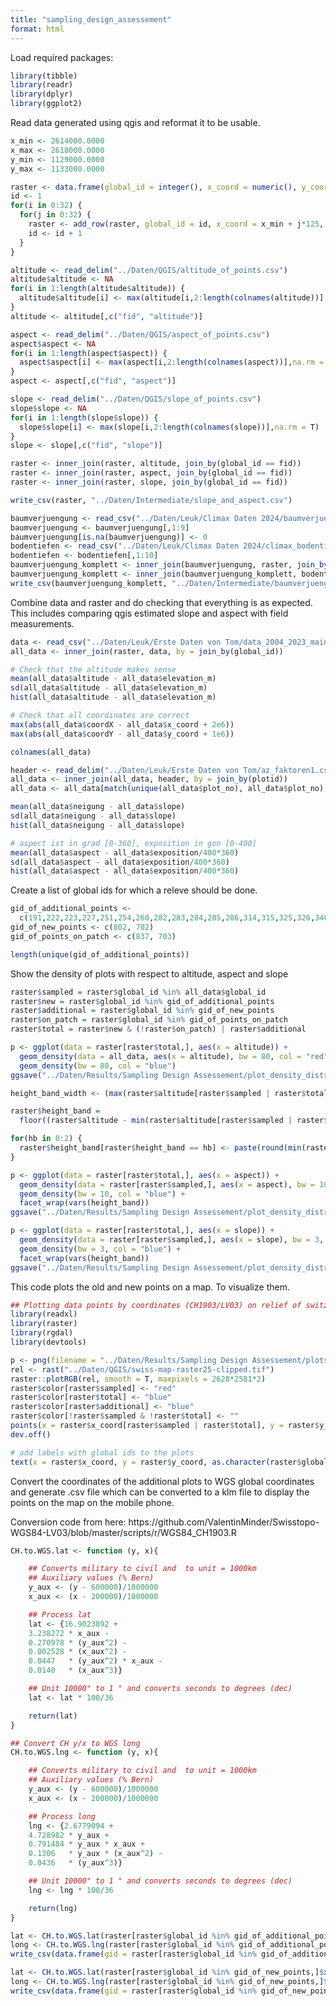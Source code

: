 ```yaml
---
title: "sampling_design_assessement"
format: html
---
```


Load required packages:
```r
library(tibble)
library(readr)
library(dplyr)
library(ggplot2)
```

Read data generated using qgis and reformat it to be usable.
```r
x_min <- 2614000.0000
x_max <- 2618000.0000
y_min <- 1129000.0000
y_max <- 1133000.0000

raster <- data.frame(global_id = integer(), x_coord = numeric(), y_coord = numeric())
id <- 1
for(i in 0:32) {
  for(j in 0:32) {
    raster <- add_row(raster, global_id = id, x_coord = x_min + j*125, y_coord = y_max - i*125)
    id <- id + 1
  }
}

altitude <- read_delim("../Daten/QGIS/altitude_of_points.csv")
altitude$altitude <- NA
for(i in 1:length(altitude$altitude)) {
  altitude$altitude[i] <- max(altitude[i,2:length(colnames(altitude))],na.rm = T)
}
altitude <- altitude[,c("fid", "altitude")]

aspect <- read_delim("../Daten/QGIS/aspect_of_points.csv")
aspect$aspect <- NA
for(i in 1:length(aspect$aspect)) {
  aspect$aspect[i] <- max(aspect[i,2:length(colnames(aspect))],na.rm = T)
}
aspect <- aspect[,c("fid", "aspect")]

slope <- read_delim("../Daten/QGIS/slope_of_points.csv")
slope$slope <- NA
for(i in 1:length(slope$slope)) {
  slope$slope[i] <- max(slope[i,2:length(colnames(slope))],na.rm = T)
}
slope <- slope[,c("fid", "slope")]

raster <- inner_join(raster, altitude, join_by(global_id == fid))
raster <- inner_join(raster, aspect, join_by(global_id == fid))
raster <- inner_join(raster, slope, join_by(global_id == fid))

write_csv(raster, "../Daten/Intermediate/slope_and_aspect.csv")

baumverjuengung <- read_csv("../Daten/Leuk/Climax Daten 2024/baumverjuengung.csv")
baumverjuengung <- baumverjuengung[,1:9]
baumverjuengung[is.na(baumverjuengung)] <- 0
bodentiefen <- read_csv("../Daten/Leuk/Climax Daten 2024/climax_bodentiefen.csv")
bodentiefen <- bodentiefen[,1:10]
baumverjuengung_komplett <- inner_join(baumverjuengung, raster, join_by(PlotID == global_id))
baumverjuengung_komplett <- inner_join(baumverjuengung_komplett, bodentiefen, join_by(PlotID == PlotID))
write_csv(baumverjuengung_komplett, "../Daten/Intermediate/baumverjuengung_komplett.csv")
```

Combine data and raster and do checking that everything is as expected. This includes comparing qgis estimated slope and aspect with field measurements.
```r
data <- read_csv("../Daten/Leuk/Erste Daten von Tom/data_2004_2023_main_with_global_id.csv")
all_data <- inner_join(raster, data, by = join_by(global_id))

# Check that the altitude makes sense
mean(all_data$altitude - all_data$elevation_m)
sd(all_data$altitude - all_data$elevation_m)
hist(all_data$altitude - all_data$elevation_m)

# Check that all coordinates are correct
max(abs(all_data$coordX - all_data$x_coord + 2e6))
max(abs(all_data$coordY - all_data$y_coord + 1e6))

colnames(all_data)

header <- read_delim("../Daten/Leuk/Erste Daten von Tom/az_faktoren1.csv")
all_data <- inner_join(all_data, header, by = join_by(plotid))
all_data <- all_data[match(unique(all_data$plot_no), all_data$plot_no),]

mean(all_data$neigung - all_data$slope)
sd(all_data$neigung - all_data$slope)
hist(all_data$neigung - all_data$slope)

# aspect ist in grad [0-360], exposition in gon [0-400]
mean(all_data$aspect - all_data$exposition/400*360)
sd(all_data$aspect - all_data$exposition/400*360)
hist(all_data$aspect - all_data$exposition/400*360)
```

Create a list of global ids for which a releve should be done.
```r
gid_of_additional_points <- 
  c(191,222,223,227,251,254,260,282,283,284,285,286,314,315,325,326,346,347,357,358,378,379,390,444,455,456,477,487,488,509,520,521,542,553,554,574,575,585,586,605,607,617,637,639,640,649,669,670,680,681,682,703,712,745,769,776,778,803,808,811,836,837,870)
gid_of_new_points <- c(802, 702)
gid_of_points_on_patch <- c(837, 703)

length(unique(gid_of_additional_points))
```

Show the density of plots with respect to altitude, aspect and slope
```r
raster$sampled = raster$global_id %in% all_data$global_id
raster$new = raster$global_id %in% gid_of_additional_points
raster$additional = raster$global_id %in% gid_of_new_points
raster$on_patch = raster$global_id %in% gid_of_points_on_patch
raster$total = raster$new & (!raster$on_patch) | raster$additional

p <- ggplot(data = raster[raster$total,], aes(x = altitude)) + 
  geom_density(data = all_data, aes(x = altitude), bw = 80, col = "red") + 
  geom_density(bw = 80, col = "blue")
ggsave("../Daten/Results/Sampling Design Assessement/plot_density_distribution_of_altitude.png", p)

height_band_width <- (max(raster$altitude[raster$sampled | raster$total]) - min(raster$altitude[raster$sampled | raster$total]) + 1)/3

raster$height_band = 
  floor((raster$altitude - min(raster$altitude[raster$sampled | raster$total]))/height_band_width)

for(hb in 0:2) {
  raster$height_band[raster$height_band == hb] <- paste(round(min(raster$altitude[raster$sampled | raster$total]) + hb*height_band_width), " - ", round(min(raster$altitude[raster$sampled | raster$total]) + (hb + 1) * height_band_width), sep = "")
}

p <- ggplot(data = raster[raster$total,], aes(x = aspect)) + 
  geom_density(data = raster[raster$sampled,], aes(x = aspect), bw = 10, col = "red") + 
  geom_density(bw = 10, col = "blue") +
  facet_wrap(vars(height_band))
ggsave("../Daten/Results/Sampling Design Assessement/plot_density_distribution_of_aspect.png", p)

p <- ggplot(data = raster[raster$total,], aes(x = slope)) + 
  geom_density(data = raster[raster$sampled,], aes(x = slope), bw = 3, col = "red") + 
  geom_density(bw = 3, col = "blue") +
  facet_wrap(vars(height_band))
ggsave("../Daten/Results/Sampling Design Assessement/plot_density_distribution_of_slope.png", p)
```

This code plots the old and new points on a map. To visualize them.
```r
## Plotting data points by coordinates (CH1903/LV03) on relief of switzerland
library(readxl)
library(raster)
library(rgdal)
library(devtools)

p <- png(filename = "../Daten/Results/Sampling Design Assessement/plots2.png", width = 2581, height = 2628, res = 72)
rel <- rast("../Daten/QGIS/swiss-map-raster25-clipped.tif")
raster::plotRGB(rel, smooth = T, maxpixels = 2628*2581*2)
raster$color[raster$sampled] <- "red"
raster$color[raster$total] <- "blue"
raster$color[raster$additional] <- "blue"
raster$color[!raster$sampled & !raster$total] <- ""
points(x = raster$x_coord[raster$sampled | raster$total], y = raster$y_coord[raster$sampled | raster$total], col = raster$color[raster$sampled | raster$total], pch = 15, cex = 7)
dev.off()

# add labels with global ids to the plots
text(x = raster$x_coord, y = raster$y_coord, as.character(raster$global_id), col = "black")
```


Convert the coordinates of the additional plots to WGS global coordinates and generate .csv file which can be converted to a klm file to display the points on the map on the mobile phone.

Conversion code from here: https://github.com/ValentinMinder/Swisstopo-WGS84-LV03/blob/master/scripts/r/WGS84_CH1903.R
```r
CH.to.WGS.lat <- function (y, x){

	## Converts military to civil and  to unit = 1000km
	## Auxiliary values (% Bern)
	y_aux <- (y - 600000)/1000000
	x_aux <- (x - 200000)/1000000

	## Process lat
	lat <- {16.9023892 +
	3.238272 * x_aux -
	0.270978 * (y_aux^2) -
	0.002528 * (x_aux^2) -
	0.0447   * (y_aux^2) * x_aux -
	0.0140   * (x_aux^3)}

	## Unit 10000" to 1 " and converts seconds to degrees (dec)
	lat <- lat * 100/36

  	return(lat)  
}

## Convert CH y/x to WGS long
CH.to.WGS.lng <- function (y, x){

	## Converts military to civil and  to unit = 1000km
	## Auxiliary values (% Bern)
	y_aux <- (y - 600000)/1000000
	x_aux <- (x - 200000)/1000000

	## Process long
	lng <- {2.6779094 +
	4.728982 * y_aux +
	0.791484 * y_aux * x_aux +
	0.1306   * y_aux * (x_aux^2) -
	0.0436   * (y_aux^3)}

	## Unit 10000" to 1 " and converts seconds to degrees (dec)
  	lng <- lng * 100/36

	return(lng)
}

lat <- CH.to.WGS.lat(raster[raster$global_id %in% gid_of_additional_points,]$x_coord - 2e6, raster[raster$global_id %in% gid_of_additional_points,]$y_coord - 1e6)
long <- CH.to.WGS.lng(raster[raster$global_id %in% gid_of_additional_points,]$x_coord - 2e6, raster[raster$global_id %in% gid_of_additional_points,]$y_coord - 1e6)
write_csv(data.frame(gid = raster[raster$global_id %in% gid_of_additional_points,]$global_id, long = long, lat = lat), "../Daten/Field/coordinates_of_new_points.csv")

lat <- CH.to.WGS.lat(raster[raster$global_id %in% gid_of_new_points,]$x_coord - 2e6, raster[raster$global_id %in% gid_of_new_points,]$y_coord - 1e6)
long <- CH.to.WGS.lng(raster[raster$global_id %in% gid_of_new_points,]$x_coord - 2e6, raster[raster$global_id %in% gid_of_new_points,]$y_coord - 1e6)
write_csv(data.frame(gid = raster[raster$global_id %in% gid_of_new_points,]$global_id, long = long, lat = lat), "../Daten/Field/coordinates_of_additional_points.csv")
```

